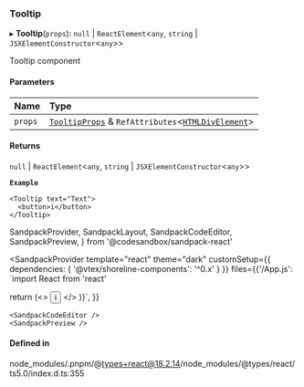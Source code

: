 ### Tooltip

▸ **Tooltip**(`props`): `null` \| `ReactElement`\<`any`, `string` \| `JSXElementConstructor`\<`any`\>\>

Tooltip component

#### Parameters

| Name    | Type                                                                                                                          |
| :------ | :---------------------------------------------------------------------------------------------------------------------------- |
| `props` | [`TooltipProps`](props.md) & `RefAttributes`\<[`HTMLDivElement`](https://developer.mozilla.org/docs/Web/API/HTMLDivElement)\> |

#### Returns

`null` \| `ReactElement`\<`any`, `string` \| `JSXElementConstructor`\<`any`\>\>

**`Example`**

```tsx copy showLineNumbers filename="example.tsx"
<Tooltip text="Text">
  <button>i</button>
</Tooltip>
```

SandpackProvider,
SandpackLayout,
SandpackCodeEditor,
SandpackPreview,
} from '@codesandbox/sandpack-react'

<SandpackProvider
template="react"
theme="dark"
customSetup={{ dependencies: { '@vtex/shoreline-components': '^0.x' } }}
files={{'/App.js': `import React from 'react'

return (<>
<Tooltip text="Text">
<button>i</button>
</Tooltip>
</>
)}`,
}}

>   <SandpackLayout>

    <SandpackCodeEditor />
    <SandpackPreview />

  </SandpackLayout>
</SandpackProvider>

#### Defined in

node_modules/.pnpm/@types+react@18.2.14/node_modules/@types/react/ts5.0/index.d.ts:355
